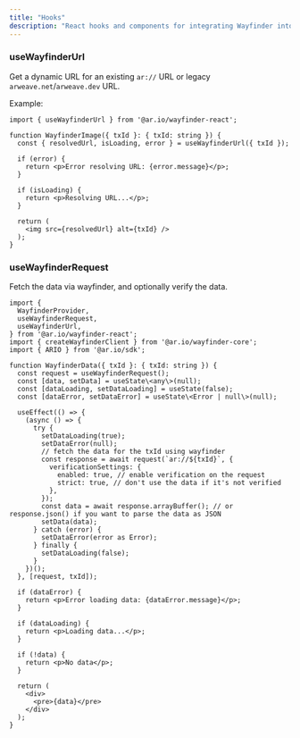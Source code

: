 ```yaml
---
title: "Hooks"
description: "React hooks and components for integrating Wayfinder into React applications"
---
```


### useWayfinderUrl

Get a dynamic URL for an existing `ar://` URL or legacy `arweave.net`/`arweave.dev` URL.

Example:

```tsx
import { useWayfinderUrl } from '@ar.io/wayfinder-react';

function WayfinderImage({ txId }: { txId: string }) {
  const { resolvedUrl, isLoading, error } = useWayfinderUrl({ txId });

  if (error) {
    return <p>Error resolving URL: {error.message}</p>;
  }

  if (isLoading) {
    return <p>Resolving URL...</p>;
  }

  return (
    <img src={resolvedUrl} alt={txId} />
  );
}
```

### useWayfinderRequest

Fetch the data via wayfinder, and optionally verify the data.

```tsx
import {
  WayfinderProvider,
  useWayfinderRequest,
  useWayfinderUrl,
} from '@ar.io/wayfinder-react';
import { createWayfinderClient } from '@ar.io/wayfinder-core';
import { ARIO } from '@ar.io/sdk';

function WayfinderData({ txId }: { txId: string }) {
  const request = useWayfinderRequest();
  const [data, setData] = useState\<any\>(null);
  const [dataLoading, setDataLoading] = useState(false);
  const [dataError, setDataError] = useState\<Error | null\>(null);

  useEffect(() => {
    (async () => {
      try {
        setDataLoading(true);
        setDataError(null);
        // fetch the data for the txId using wayfinder
        const response = await request(`ar://${txId}`, {
          verificationSettings: {
            enabled: true, // enable verification on the request
            strict: true, // don't use the data if it's not verified
          },
        });
        const data = await response.arrayBuffer(); // or response.json() if you want to parse the data as JSON
        setData(data);
      } catch (error) {
        setDataError(error as Error);
      } finally {
        setDataLoading(false);
      }
    })();
  }, [request, txId]);

  if (dataError) {
    return <p>Error loading data: {dataError.message}</p>;
  }

  if (dataLoading) {
    return <p>Loading data...</p>;
  }

  if (!data) {
    return <p>No data</p>;
  }

  return (
    <div>
      <pre>{data}</pre>
    </div>
  );
}
```